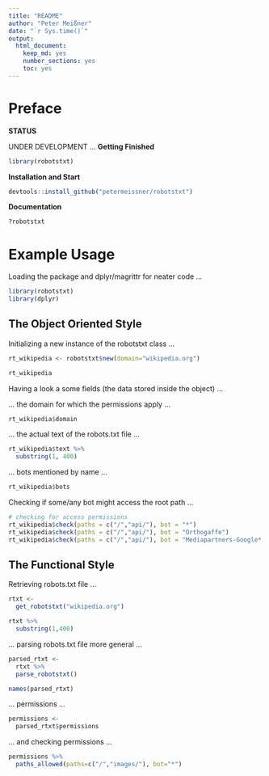 ```yaml
---
title: "README"
author: "Peter Meißner"
date: "`r Sys.time()`"
output: 
  html_document: 
    keep_md: yes
    number_sections: yes
    toc: yes
---
```


# Preface

**STATUS**

UNDER DEVELOPMENT ... **Getting Finished**



```r
library(robotstxt)
```

**Installation and Start**

```r
devtools::install_github("petermeissner/robotstxt")
```



**Documentation**

```r
?robotstxt
```




# Example Usage 

Loading the package and dplyr/magrittr for neater code  ... 

```r
library(robotstxt)
library(dplyr)
```

## The Object Oriented Style

Initializing a new instance of the robotstxt class ... 
```r
rt_wikipedia <- robotstxt$new(domain="wikipedia.org")

rt_wikipedia
```


Having a look a some fields (the data stored inside the object) ... 

... the domain for which the permissions apply ... 

```r
rt_wikipedia$domain
```

... the actual text of the robots.txt file ... 

```r
rt_wikipedia$text %>% 
  substring(1, 400) 
```

... bots mentioned by name ...

```r
rt_wikipedia$bots
```

Checking if some/any bot might access the root path ... 

```r
# checking for access permissions
rt_wikipedia$check(paths = c("/","api/"), bot = "*")
rt_wikipedia$check(paths = c("/","api/"), bot = "Orthogaffe")
rt_wikipedia$check(paths = c("/","api/"), bot = "Mediapartners-Google*  ")
```

## The Functional Style

Retrieving robots.txt file ... 

```r
rtxt <- 
  get_robotstxt("wikipedia.org") 

rtxt %>% 
  substring(1,400)
``` 


... parsing robots.txt file more general ... 

```r
parsed_rtxt <- 
  rtxt %>% 
  parse_robotstxt() 

names(parsed_rtxt)
``` 

... permissions ... 

```r
permissions <- 
  parsed_rtxt$permissions
``` 


... and checking permissions ... 

```r
permissions %>% 
  paths_allowed(paths=c("/","images/"), bot="*")
```














